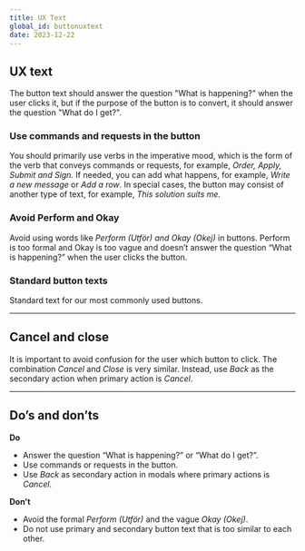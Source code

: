 ```yaml
---
title: UX Text
global_id: buttonuxtext
date: 2023-12-22
---
```


## UX text

The button text should answer the question "What is happening?" when the user clicks it, but if the purpose of the button is to convert, it should answer the question "What do I get?".

### Use commands and requests in the button

You should primarily use verbs in the imperative mood, which is the form of the verb 
that conveys commands or requests, for example, *Order, Apply, Submit and Sign.* 
If needed, you can add what happens, for example, *Write a new message* or *Add a row*. 
In special cases, the button may consist of another type of text, for example, *This solution suits me.*

### Avoid Perform and Okay

Avoid using words like *Perform <SE>(Utför)</SE> and Okay <SE>(Okej)</SE>* in buttons. 
Perform is too formal and Okay is too vague and doesn’t answer the question “What is happening?” when the user clicks the button.

### Standard button texts

Standard text for our most commonly used buttons.

<Row>
<Col><FigmaSVG node="258-3237" caption="Next <SE>(Nästa)</SE>" /></Col>
<Col><FigmaSVG node="258-3242" caption="Back <SE>(Tillbaka)</SE>" /></Col>
<Col><FigmaSVG node="258-3247" caption="Cancel <SE>(Avbryt)</SE>" /></Col>
</Row>
<Row>
<Col><FigmaSVG node="258-3280" caption="Delete <SE>(Ta bort)</SE>" /></Col>
<Col><FigmaSVG node="258-3285" caption="Change <SE>(Ändra)</SE> – takes the user to edit mode." /></Col>
<Col><FigmaSVG node="258-3290" caption="Save <SE>(Spara)</SE>" /></Col>
</Row>
<Row>
<Col><FigmaSVG node="258-3908" caption="Close< SE>(Stäng)</> – closing a dialog, modal, slide-out etc." /></Col>
<Col><FigmaSVG node="258-3911" caption="Sign< SE>(Signera)</> – signing with BankID." /></Col>
<Col><FigmaSVG node="258-3913" caption="Identify yourself <SE>(Identifiera dig)</SE> – identifying with BankID." /></Col>
</Row>

<hr />


<Row>
<Col>

## Cancel and close

It is important to avoid confusion for the user which button to click. The combination *Cancel* and *Close* is very similar. Instead, use *Back* as the secondary action when primary action is *Cancel*.

</Col>

<Col>
    <FigmaSVG 
        node="259-4049" 
        caption="This is a good example of avoiding confusion for the customer." 
    />
</Col>

</Row>

<hr />

## Do’s and don’ts

<Row>
<Col>

**Do**

- Answer the question “What is happening?” or “What do I get?”.
- Use commands or requests in the button.
- Use *Back* as secondary action in modals where primary actions is *Cancel*.

</Col>
<Col>

**Don’t**

- Avoid the formal *Perform <SE>(Utför)</SE>* and the vague *Okay <SE>(Okej)</SE>*.
- Do not use primary and secondary button text that is too similar to each other.

</Col>
</Row>

<Row>
    <Col>
        <Do>
            <FigmaSVG node="258-3354" />
        </Do>
    </Col>
    <Col>
        <Dont>
            <FigmaSVG node="258-3385" />
        </Dont>
    </Col>
</Row>
